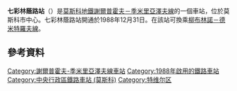 {{Infobox station 
|name          = 七彩林蔭路
|native_name   = Цветной бульвар
|native_name_lang=ru
|type          = [[莫斯科地鐵|莫斯科地鐵]]車站
|image         = Cv bulvar.JPG
|image_size    = 
|image_caption = 
|address       = [[中央行政區_(莫斯科)|中央行政區]][[特維爾區|特維爾區]]特維爾林蔭路19號
|borough       = [[莫斯科|莫斯科]]
|country       = [[俄羅斯|俄羅斯]]
|coordinates   = {{coord|55.7708|37.6187|display=inline,title}}
|line          = {{MOSMETRO-bull|9|text=1}}
|other         = '''[[巴士|巴士]]'''：24<br />'''[[無軌電車|無軌電車]]'''：13、31
|structure     = 深層列柱三拱門車站<ref name="mosmetro.ru">{{cite web|title=Tsvetnoy Bul'var|url=http://engl.mosmetro.ru/pages/page_6.php?id_page=284|website=Moscow Metro official site|publisher=Moskovsky Metropoliten|accessdate=3 December 2014|deadurl=yes|archiveurl=https://web.archive.org/web/20141202093131/http://engl.mosmetro.ru/pages/page_6.php?id_page=284|archivedate=2014-12-02|df=}}</ref>
|platform      = 1個[[島式月台|島式月台]]
|depth         = {{convert|50|m}}
|levels        = 1層
|tracks        = 2條
|parking       = 是
|opened        = {{start date and age|df=yes|1988|12|31}}<ref name="mosmetro.ru"/>
|closed        = 
|rebuilt       = 
|ADA           = 
|code          = 138
|owned         = 莫斯科地鐵
|zone          = 
|former        = 
|passengers    = 
|pass_year     = 
|pass_percent  = 
|pass_system   = 
|mpassengers   = 
|services      = 
|map_type      = Central Moscow
|AlternativeMap= Central Moscow grayscale.png
|map_overlay   = Central Moscow metro lines.svg
|map_caption   = 
|route_map     = 
|map_state     = collapsed
}}
'''七彩林蔭路站'''（{{lang-rus|Цветно́й бульва́р|Tsvetnoy bulvar}}）是[[莫斯科地鐵|莫斯科地鐵]][[謝爾普霍夫－季米里亞澤夫線|謝爾普霍夫－季米里亞澤夫線]]的一個車站，位於莫斯科市中心。七彩林蔭路站開通於1988年12月31日。在該站可換乘[[柳布林諾－德米特羅夫線|柳布林諾－德米特羅夫線]]。
==參考資料==
{{reflist}}
{{commons category|Tsvetnoy Bulvar|position=left}}
{{謝爾普霍夫－季米里亞澤夫線}}
[[Category:謝爾普霍夫-季米里亞澤夫線車站|Category:謝爾普霍夫-季米里亞澤夫線車站]]
[[Category:1988年啟用的鐵路車站|Category:1988年啟用的鐵路車站]]
[[Category:中央行政區鐵路車站_(莫斯科)|Category:中央行政區鐵路車站 (莫斯科)]]
[[Category:特维尔区|Category:特维尔区]]